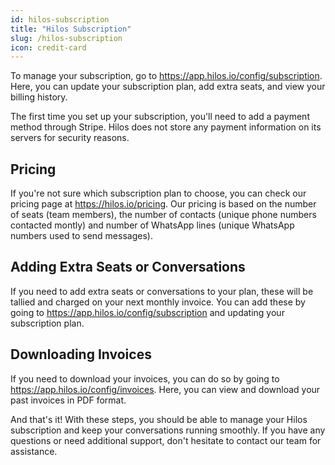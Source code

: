 ```yaml
---
id: hilos-subscription
title: "Hilos Subscription"
slug: /hilos-subscription
icon: credit-card
---
```


To manage your subscription, go to https://app.hilos.io/config/subscription. Here, you can update your subscription plan, add extra seats, and view your billing history.

The first time you set up your subscription, you'll need to add a payment method through Stripe. Hilos does not store any payment information on its servers for security reasons.

## Pricing

If you're not sure which subscription plan to choose, you can check our pricing page at https://hilos.io/pricing. Our pricing is based on the number of seats (team members), the number of contacts (unique phone numbers contacted montly) and number of WhatsApp lines (unique WhatsApp numbers used to send messages).

## Adding Extra Seats or Conversations

If you need to add extra seats or conversations to your plan, these will be tallied and charged on your next monthly invoice. You can add these by going to https://app.hilos.io/config/subscription and updating your subscription plan.

## Downloading Invoices

If you need to download your invoices, you can do so by going to https://app.hilos.io/config/invoices. Here, you can view and download your past invoices in PDF format.

And that's it! With these steps, you should be able to manage your Hilos subscription and keep your conversations running smoothly. If you have any questions or need additional support, don't hesitate to contact our team for assistance.
